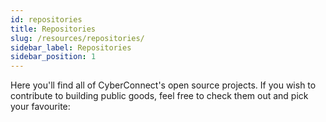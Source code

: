 ```yaml
---
id: repositories
title: Repositories
slug: /resources/repositories/
sidebar_label: Repositories
sidebar_position: 1
---
```


Here you'll find all of CyberConnect's open source projects. If you wish to contribute to building public goods, feel free to check them out and pick your favourite:


<ProjectCards />
